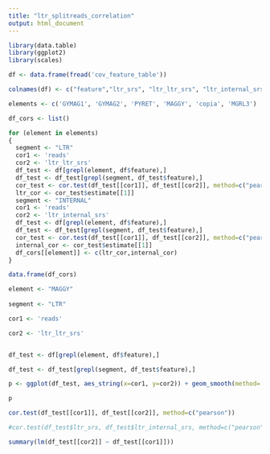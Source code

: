 ```yaml
---
title: "ltr_splitreads_correlation"
output: html_document
---
```



```r
library(data.table)
library(ggplot2)
library(scales)

df <- data.frame(fread('cov_feature_table'))

colnames(df) <- c("feature","ltr_srs", "ltr_ltr_srs", "ltr_internal_srs", "reads", "junction")

```

```r
elements <- c('GYMAG1', 'GYMAG2', 'PYRET', 'MAGGY', 'copia', 'MGRL3')

df_cors <- list()

for (element in elements)
{
  segment <- "LTR"
  cor1 <- 'reads'
  cor2 <- 'ltr_ltr_srs'
  df_test <- df[grepl(element, df$feature),]
  df_test <- df_test[grepl(segment, df_test$feature),]
  cor_test <- cor.test(df_test[[cor1]], df_test[[cor2]], method=c("pearson"))
  ltr_cor <- cor_test$estimate[[1]]
  segment <- "INTERNAL"
  cor1 <- 'reads'
  cor2 <- 'ltr_internal_srs'
  df_test <- df[grepl(element, df$feature),]
  df_test <- df_test[grepl(segment, df_test$feature),]
  cor_test <- cor.test(df_test[[cor1]], df_test[[cor2]], method=c("pearson"))
  internal_cor <- cor_test$estimate[[1]]
  df_cors[[element]] <- c(ltr_cor,internal_cor)
}

data.frame(df_cors)

```


```r

element <- "MAGGY"
  
segment <- "LTR"

cor1 <- 'reads'

cor2 <- 'ltr_ltr_srs'


df_test <- df[grepl(element, df$feature),]

df_test <- df_test[grepl(segment, df_test$feature),]

p <- ggplot(df_test, aes_string(x=cor1, y=cor2)) + geom_smooth(method='lm', color='red') + geom_point()

p

cor.test(df_test[[cor1]], df_test[[cor2]], method=c("pearson"))

#cor.test(df_test$ltr_srs, df_test$ltr_internal_srs, method=c("pearson"))

summary(lm(df_test[[cor2]] ~ df_test[[cor1]]))

```

